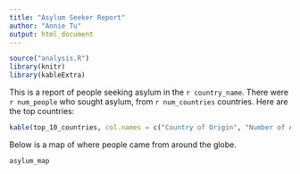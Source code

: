 ```yaml
---
title: "Asylum Seeker Report"
author: "Annie Tu"
output: html_document
---
```


```r
source("analysis.R")
library(knitr)
library(kableExtra)
```

This is a report of people seeking asylum in the `r country_name`. There were `r num_people` who sought asylum, from `r num_countries` countries. Here are the top countries:

```r
kable(top_10_countries, col.names = c("Country of Origin", "Number of Asylum Seekers"))
```

Below is a map of where people came from around the globe.

```r
asylum_map
```

